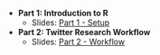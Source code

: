 - **Part 1: Introduction to R**
  - Slides: [Part 1 - Setup](1-intro-slides.html)
- **Part 2: Twitter Research Workflow**
  - Slides: [Part 2 - Workflow](2-workflow-slides.html)
